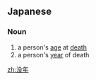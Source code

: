 ==Japanese==
{{ja-kanjitab|ぼつ|ねん|yomi=on}}

===Noun===
{{ja-noun|ぼつねん}}

# a person's [[age]] at [[death]]
# a person's [[year]] of death

[[zh:没年]]